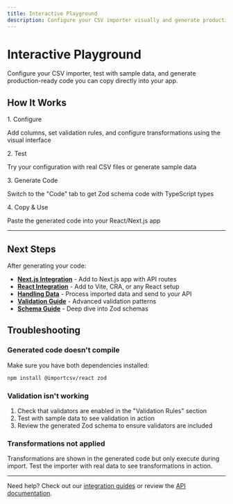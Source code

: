 ```yaml
---
title: Interactive Playground
description: Configure your CSV importer visually and generate production-ready code
---
```



# Interactive Playground

Configure your CSV importer, test with sample data, and generate production-ready code you can copy directly into your app.

## How It Works

<div className="grid grid-cols-1 md:grid-cols-2 gap-4 my-6">
  <div className="p-4 rounded-lg border border-fd-border/50 bg-fd-card/30">
    <div className="font-semibold text-sm mb-2">1. Configure</div>
    <p className="text-sm text-fd-muted-foreground">Add columns, set validation rules, and configure transformations using the visual interface</p>
  </div>
  <div className="p-4 rounded-lg border border-fd-border/50 bg-fd-card/30">
    <div className="font-semibold text-sm mb-2">2. Test</div>
    <p className="text-sm text-fd-muted-foreground">Try your configuration with real CSV files or generate sample data</p>
  </div>
  <div className="p-4 rounded-lg border border-fd-border/50 bg-fd-card/30">
    <div className="font-semibold text-sm mb-2">3. Generate Code</div>
    <p className="text-sm text-fd-muted-foreground">Switch to the "Code" tab to get Zod schema code with TypeScript types</p>
  </div>
  <div className="p-4 rounded-lg border border-fd-border/50 bg-fd-card/30">
    <div className="font-semibold text-sm mb-2">4. Copy & Use</div>
    <p className="text-sm text-fd-muted-foreground">Paste the generated code into your React/Next.js app</p>
  </div>
</div>

<ImporterPlayground />

---

## Next Steps

After generating your code:

- **[Next.js Integration](/integration/nextjs)** - Add to Next.js app with API routes
- **[React Integration](/integration/react)** - Add to Vite, CRA, or any React setup
- **[Handling Data](/integration/handling-data)** - Process imported data and send to your API
- **[Validation Guide](/configuration/validation)** - Advanced validation patterns
- **[Schema Guide](/configuration/schemas)** - Deep dive into Zod schemas

## Troubleshooting

### Generated code doesn't compile

Make sure you have both dependencies installed:
```bash
npm install @importcsv/react zod
```

### Validation isn't working

1. Check that validators are enabled in the "Validation Rules" section
2. Test with sample data to see validation in action
3. Review the generated Zod schema to ensure validators are included

### Transformations not applied

Transformations are shown in the generated code but only execute during import. Test the importer with real data to see transformations in action.

---

Need help? Check out our [integration guides](/integration/nextjs) or review the [API documentation](/reference/api).
